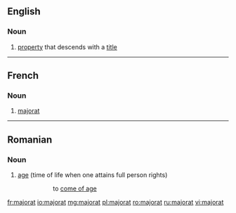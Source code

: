 ==English==

===Noun===
{{en-noun}}

# {{context|legal|lang=en}} [[property]] that descends with a [[title]]
----
==French==

===Noun===
{{fr-noun|m}}

# [[#English|majorat]]
----
==Romanian==

===Noun===
{{ro-noun|n}}

# [[age]] (time of life when one attains full person rights)
#: {{l|ro|ajunge la majorat|''a ajunge la '''majorat'''''}}
#:: to [[come of age]]

[[fr:majorat]]
[[io:majorat]]
[[mg:majorat]]
[[pl:majorat]]
[[ro:majorat]]
[[ru:majorat]]
[[vi:majorat]]